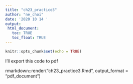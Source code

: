 ```yaml
---
title: "ch23_practice3"
author: "ne_choi"
date: '2020 10 14 '
output:
 html_document:
   toc: TRUE
   toc_float: TRUE
---
```


```r
knitr::opts_chunk$set(echo = TRUE)
```

I'll export this code to pdf

rmarkdown::render("ch23_practice3.Rmd", output_format = "pdf_document")
